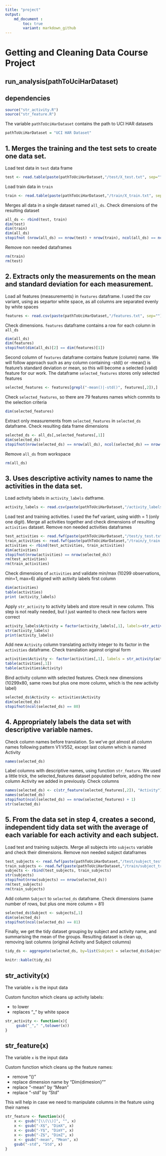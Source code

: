 ```yaml
---
title: "project"
output: 
    md_document :
        toc: true
        variant: markdown_github
---
```


# Getting and Cleaning Data Course Project 

## run_analysis(pathToUciHarDataset)

## dependencies
```r
source("str_activity.R")
source("str_feature.R")
```

The variable ```pathToUciHarDataset``` contains the path to UCI HAR datasets
```r
pathToUciHarDataset = "UCI HAR Dataset"
```

## 1. Merges the training and the test sets to create one data set.

Load test data in ```test``` data frame
```r
test <- read.table(paste(pathToUciHarDataset,"/test/X_test.txt", sep=""))
```

Load train data in ```train```
```r
train <- read.table(paste(pathToUciHarDataset,"/train/X_train.txt", sep=""))
```

Merges all data in a single dataset named ```all_ds```. Check dimensions of the resulting dataset
```r
all_ds <- rbind(test, train)
dim(test)
dim(train)
dim(all_ds)
stopifnot (nrow(all_ds) == nrow(test) + nrow(train), ncol(all_ds) == ncol(test))
```

Remove non needed dataframes
```r
rm(train)
rm(test)
```

## 2. Extracts only the measurements on the mean and standard deviation for each measurement.

Load all features (measurements) in ```features``` dataframe. I used the csv variant, using as separtor white space, as all columns are separated evenly by white spaces
```r
features <- read.csv(paste(pathToUciHarDataset,"/features.txt", sep=""), sep=" ", header=F)
```

Check dimensions. ```features``` dataframe contains a row for each column in ```all_ds```
```r
dim(all_ds)
dim(features)
stopifnot(dim(all_ds)[2] == dim(features)[1])
```

Second column of ```features``` dataframe contains feature (column) name. We will follow approach such as any column containing -std() or -mean() is feature's standard deviation or mean, so this will become a selected (valid) feature for our work. The dataframe ```selected_features``` stores only selected features
```r
selected_features <- features[grepl("-mean()|-std()", features[,2]),]
```

Check ```selected_features```, so there are 79 features names which commits to the selection criteria
```r
dim(selected_features)
```

Extract only measurements from ```selected_features``` in ```selected_ds``` dataframe. Check resulting data frame dimensions
```r
selected_ds <- all_ds[,selected_features[,1]]
dim(selected_ds)
stopifnot(nrow(selected_ds) == nrow(all_ds), ncol(selected_ds) == nrow(selected_features))
```

Remove ```all_ds``` from workspace
```r
rm(all_ds)
```

## 3. Uses descriptive activity names to name the activities in the data set.

Load activity labels in ```activity_labels``` datframe.
```r
activity_labels <- read.csv(paste(pathToUciHarDataset,"/activity_labels.txt", sep=""), sep=" ", header=F)
```

Load test and training activities. I used the fwf variant, using width = 1 (only one digit).
Merge all activities together and check dimensions of resulting ```activities``` dataset. Remove non needed activities dataframes
```r
test_activities <- read.fwf(paste(pathToUciHarDataset,"/test/y_test.txt", sep=""), header=F,widths=1)
train_activities <- read.fwf(paste(pathToUciHarDataset,"/train/y_train.txt",sep=""), header=F,widths=1)
activities <- rbind(test_activities, train_activities)
dim(activities)
stopifnot(nrow(activities) == nrow(selected_ds))
rm(test_activities)
rm(train_activities)
```

Check dimensions of ```activities``` and validate min/max (10299 observations, min=1, max=6) aligned with activity labels first column
```r
dim(activities)
table(activities)
print (activity_labels)
```

Apply ```str_activity``` to activity labels and store result in new column. This step is not really needed, but I just wanted to check new factors were correct
```r
activity_labels$Activity = factor(activity_labels[,1], labels=str_activity(activity_labels[,2]))
str(activity_labels)
print(activity_labels)
```

Add new ```Activity``` column translating activity integer to its factor in the ```activities``` dataframe. Check translation against original form
```r
activities$Activity <- factor(activities[,1], labels = str_activity(activity_labels[,2]))
table(activities[,1])
table(activities$Activity)
```

Bind activity column with selected features. Check new dimensions (10299x80, same rows but plus one more column, which is the new activity label)
```r
selected_ds$Activity <- activities$Activity
dim(selected_ds)
stopifnot(ncol(selected_ds) == 80)
```


## 4. Appropriately labels the data set with descriptive variable names.

Check column names before translation. So we've got almost all column names following pattern V1:V552, except last column which is named Activity
```r
names(selected_ds)
```

Label columns with descriptive names, using function ```str_feature```. We used a little trick, the selected_features dataset populated before, adding the new column Activity we added in previously. Check columns
```r
names(selected_ds) <- c(str_feature(selected_features[,2]), "Activity")
names(selected_ds)
stopifnot(ncol(selected_ds) == nrow(selected_features) + 1)
str(selected_ds)
```

## 5. From the data set in step 4, creates a second, independent tidy data set with the average of each variable for each activity and each subject.

Load test and training subjects. Merge all subjects into ```subjects``` variable and check their dimensions. Remove non needed subject dataframes
```r
test_subjects <- read.fwf(paste(pathToUciHarDataset,"/test/subject_test.txt",sep=""), widths=2, header=F)
train_subjects <- read.fwf(paste(pathToUciHarDataset,"/train/subject_train.txt",sep=""), widths=2, header=F)
subjects <- rbind(test_subjects, train_subjects)
str(subjects)
stopifnot(nrow(subjects) == nrow(selected_ds))
rm(test_subjects)
rm(train_subjects)
```

Add column ```Subject``` to ```selected_ds``` dataframe. Check dimensions (same number of rows, but plus one more column = 81)
```r
selected_ds$Subject <- subjects[,1]
dim(selected_ds)
stopifnot(ncol(selected_ds) == 81)
```


Finally, we get the tidy dataset grouping by subject and activity name, and summarising the mean of the groups. Resulting dataset is clean up, removing last columns (original Activity and Subject columns)
```r
tidy_ds <- aggregate(selected_ds, by=list(Subject = selected_ds$Subject, Activity = selected_ds$Activity), mean)[,1:81]
```
```r
knitr::kable(tidy_ds)
```

## str_activity(x)
The variable ```x``` is the input data

Custom funciton which cleans up activity labels:

* to lower
* replaces "_" by white space

```r
str_activity <- function(x){ 
     gsub("_"," ",tolower(x))
}
```

## str_feature(x)
The variable ```x``` is the input data

Custom function which cleans up the feature names:

* remove "()"
* replace dimension name by "Dim{dimesion}""
* replace "-mean" by "Mean"
* replace "-std" by "Std"

This will help in case we need to manipulate columns in the feature using their names

```r
str_feature <- function(x){ 
    x <- gsub("[\\(\\)]", "", x)
    x <- gsub("-X$", "DimX", x)
    x <- gsub("-Y$", "DimY", x)
    x <- gsub("-Z$", "DimZ", x)
    x <- gsub("-mean", "Mean", x)
    gsub("-std", "Std", x)
}
```
